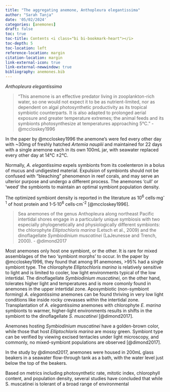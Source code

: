 ```yaml
---
title: "The aggregating anemone, Anthopleura elegantissima"
author: "Sarah Tanja"
date: '05/02/2024'
categories: [anemones]
draft: false
toc: true
toc-title: Contents <i class="bi bi-bookmark-heart"></i>
toc-depth: 5
toc-location: left
reference-location: margin
citation-location: margin
link-external-icon: true
link-external-newwindow: true
bibliography: anemones.bib
---
```


*Anthopleura elegantissima*

> "This anemone is an effective predator living in zooplankton-rich water, so one would not expect it to be as nutrient-limited, nor as dependent on algal photosynthetic productivity as its tropical symbiotic counterparts. It is also adapted to prolonged aerial exposure and greater temperature extremes; the animal feeds and its symbionts photosynthesize at temperatures approaching 5°C." - @mccloskey1996

In the paper by @mccloskey1996 the anemone's were fed every other day with \~30mg of freshly hatched *Artemia nauplii* and maintained for 22 days with a single anemone each in its own 100mL jar, with seawater replaced every other day at 14°C ±2°C.

Normally, *A. elegantissima* expels symbionts from its coelenteron in a bolus of mucus and undigested material. Expulsion of symbionts should not be confused with "bleaching" phenomenon in reef corals, and may serve an ulterior purpose and undergo a different process. The anemones 'cull' or 'weed' the symbionts to maintain an optimal symbiont population density.

The optimized symbiont density is reported in the literature as 10^6^ cells·mg^-1^ of host protein and 1-5·10^6^ cells·cm^-2^ [@mccloskey1996].

> Sea anemones of the genus Anthopleura along northeast Pacific intertidal shores engage in a particularly unique symbiosis with two especially phylogenetically and physiologically different symbionts: the chlorophyte *Elliptochloris marina* (Letsch et al., 2009) and the dinoflagellate *Symbiodinium muscatinei* (LaJeunesse and Trench, 2000). - @dimond2017

Most anemones only host one symbiont, or the other. It is rare for mixed assemblages of the two 'symbiont morphs' to occur. In the paper by @mccloskey1996, they found that among 91 anemones, \>95% had a single symbiont type. The chlorophyte *Elliptochloris marina* is relatively sensitive to light and is limited to cooler, low light environments typical of the low intertidal. The dinoflagellate *Symbiodinium muscatinei*, on the other hand, tolerates higher light and temperatures and is more comonly found in anemones in the upper intertidal zone. Aposymbiotic (non-symbiont forming) *A. elegantissima* anemones can be found thriving in very low light conditions like inside rocky crevasses within the intertidal zone. Transplantation of *A. elegantissima* anemones with chlorophyte *E. marina* symbionts to warmer, higher-light environments results in shifts in the symbiont to the dinoflagellate *S. muscatinei* [@dimond2017].

Anemones hosting *Symbiodinium muscatinei* have a golden-brown color, while those that host *Elliptochloris marina* are mossy green. Symbiont type can be verified by viewing excised tentacles under light microscopy, and commonly, no mixed-symbiont populations are observed [@dimond2017].

In the study by @dimond2017, anemones were housed in 200mL glass beakers in a seawater flow-through tank as a bath, with the water level just below the top of the beakers.

Based on metrics including photosynthetic rate, mitotic index, chlorophyll content, and population density, several studies have concluded that while S. muscatinei is tolerant of a broad range of environmental
